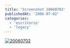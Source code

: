 ```yaml
---
title: 'Screenshot 20060702'
publishedAt: '2006-07-02'
categories:
  - 'escritorio'
  - 'legacy'
---
```


[![20060702](http://screenshots.haque.net/screenshots/thumb/31936/thumb-31936.jpg)](http://screenshots.haque.net/screenshots/view/31936/screenshot-31936.jpg)
